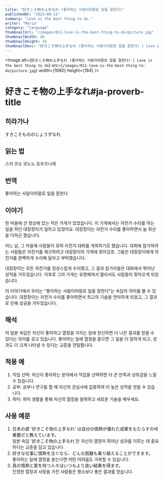 ```yaml
---
title: "好きこそ物の上手なれ (좋아하는 사람이야말로 일을 잘한다)"
publishedAt: "2023-08-11"
summary: "Love is the best thing to do."
writer: "Maria"
category: "language"
thumbnailUrl: "/images/011-love-is-the-best-thing-to-do/picture.jpg"
thumbnailWidth: 48
thumbnailHeight: 48
thumbnailDesc: "好きこそ物の上手なれ (좋아하는 사람이야말로 일을 잘한다) | Love is the best thing to do"
---
```


<Image
  alt={`好きこそ物の上手なれ (좋아하는 사람이야말로 일을 잘한다) | Love is the best thing to do`}
  src={`/images/011-love-is-the-best-thing-to-do/picture.jpg`}
  width={1680}
  height={184}
/>

# 好きこそ物の上手なれ#ja-proverb-title

## 히라가나

すきこそもののじょうずなれ

## 읽는 법

스키 코소 모노노 죠우즈나레

## 번역

좋아하는 사람이야말로 일을 잘한다

## 이야기

한 마을에 산 정상에 있는 작은 가게가 있었습니다. 이 가게에서는 자전거 수리를 하는 일을 하던 대장장이가 일하고 있었어요. 대장장이는 자전거 수리를 좋아하면서 늘 최선을 다하곤 했습니다.

어느 날, 그 마을에 사람들이 모여 자전거 대회를 개최하기로 했습니다. 대회에 참가하려는 사람들은 자전거를 체크하려고 대장장이의 가게에 찾아갔죠. 그들은 대장장이에게 자전거를 완벽하게 수리해 달라고 부탁했습니다.

대장장이는 모든 자전거를 정성스럽게 수리했고, 그 결과 참가자들은 대회에서 뛰어난 성적을 거두었습니다. 이후로 그의 가게는 유명해져서 멀리서도 사람들이 찾아오게 되었습니다.

이 이야기에서 우리는 "좋아하는 사람이야말로 일을 잘한다"는 속담의 의미를 볼 수 있습니다. 대장장이는 자전거 수리를 좋아하면서 최고의 기술을 연마하게 되었고, 그 결과로 인해 성공을 거두었습니다.

## 해석

이 일본 속담은 자신이 좋아하고 열정을 가지는 일에 헌신하면 더 나은 결과를 얻을 수 있다는 의미를 갖고 있습니다. 좋아하는 일에 열정을 쏟으면 그 일을 더 잘하게 되고, 성과도 더 크게 나타낼 수 있다는 교훈을 전달합니다.

## 적용 예

1. 직업 선택: 자신이 좋아하는 분야에서 직업을 선택하면 더 큰 만족과 성취감을 느낄 수 있습니다.
2. 공부: 공부나 연구를 할 때 자신의 관심사에 집중하여 더 높은 성적을 얻을 수 있습니다.
3. 취미: 취미 생활을 통해 자신의 열정을 발휘하고 새로운 기술을 배우세요.

## 사용 예문

1. 日本の諺 '好きこそ物の上手なれ' は自分の情熱が優れた成果をもたらすの에重要だと教えています。<br /> 일본 속담 '好きこそ物の上手なれ'은 자신의 열정이 뛰어난 성과를 이루는 데 중요하다는 교훈을 담고 있습니다.
2. 好きな仕事に情熱を注ぐなら、どんな困難も乗り越えることができます。<br /> 좋아하는 일에 열정을 쏟는다면 어떤 어려움도 극복할 수 있습니다.
3. 真の情熱と愛を持つ人々はいつもより良い結果を得ます。<br /> 진정한 열정과 사랑을 가진 사람들은 평소보다 좋은 결과를 얻습니다.
